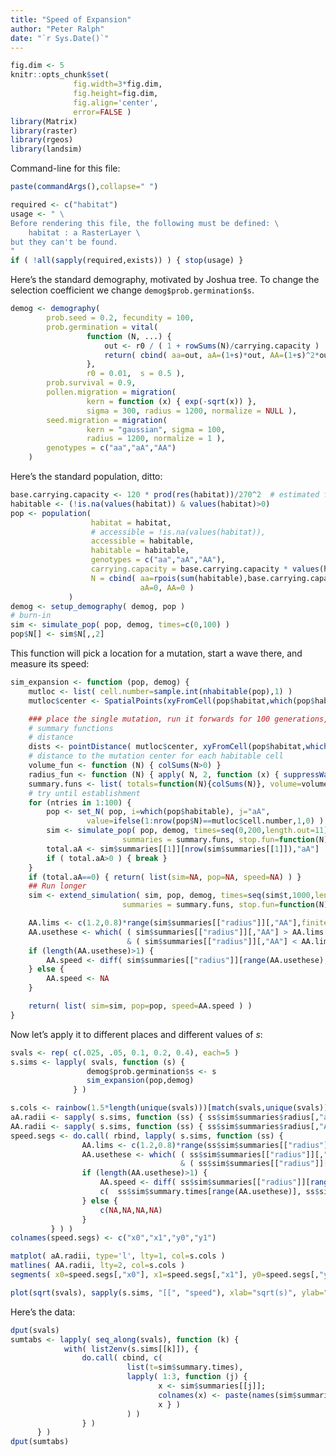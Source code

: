 ```yaml
---
title: "Speed of Expansion"
author: "Peter Ralph"
date: "`r Sys.Date()`"
---
```


```r
fig.dim <- 5
knitr::opts_chunk$set(
              fig.width=3*fig.dim,
              fig.height=fig.dim,
              fig.align='center',
              error=FALSE )
library(Matrix)
library(raster)
library(rgeos)
library(landsim)
```

Command-line for this file:
```r
paste(commandArgs(),collapse=" ")
```

```r
required <- c("habitat")
usage <- " \
Before rendering this file, the following must be defined: \
    habitat : a RasterLayer \
but they can't be found.
"
if ( !all(sapply(required,exists)) ) { stop(usage) }
```

Here's the standard demography,
motivated by Joshua tree.
To change the selection coefficient we change `demog$prob.germination$s`.
```r
demog <- demography(
        prob.seed = 0.2, fecundity = 100,
        prob.germination = vital( 
                 function (N, ...) {
                     out <- r0 / ( 1 + rowSums(N)/carrying.capacity )
                     return( cbind( aa=out, aA=(1+s)*out, AA=(1+s)^2*out ) )
                 },
                 r0 = 0.01,  s = 0.5 ),
        prob.survival = 0.9,
        pollen.migration = migration(
                 kern = function (x) { exp(-sqrt(x)) },
                 sigma = 300, radius = 1200, normalize = NULL ),
        seed.migration = migration(
                 kern = "gaussian", sigma = 100,
                 radius = 1200, normalize = 1 ),
        genotypes = c("aa","aA","AA")
    )
```

Here's the standard population, ditto:
```r
base.carrying.capacity <- 120 * prod(res(habitat))/270^2  # estimated from google maps near desert queen mine
habitable <- (!is.na(values(habitat)) & values(habitat)>0)
pop <- population( 
                  habitat = habitat,
                  # accessible = !is.na(values(habitat)),
                  accessible = habitable,
                  habitable = habitable,
                  genotypes = c("aa","aA","AA"),
                  carrying.capacity = base.carrying.capacity * values(habitat)[habitable],
                  N = cbind( aa=rpois(sum(habitable),base.carrying.capacity),
                             aA=0, AA=0 )
             )
demog <- setup_demography( demog, pop )
# burn-in
sim <- simulate_pop( pop, demog, times=c(0,100) )
pop$N[] <- sim$N[,,2]
```

This function will pick a location for a mutation, start a wave there, and measure its speed:
```r
sim_expansion <- function (pop, demog) {
    mutloc <- list( cell.number=sample.int(nhabitable(pop),1) )
    mutloc$center <- SpatialPoints(xyFromCell(pop$habitat,which(pop$habitable)[mutloc$cell.number]))

    ### place the single mutation, run it forwards for 100 generations, and if it hasn't established, try again.
    # summary functions
    # distance
    dists <- pointDistance( mutloc$center, xyFromCell(pop$habitat,which(pop$habitable)), lonlat=FALSE )
    # distance to the mutation center for each habitable cell
    volume_fun <- function (N) { colSums(N>0) }
    radius_fun <- function (N) { apply( N, 2, function (x) { suppressWarnings( max( dists[ x>0 ] ) ) } ) }
    summary.funs <- list( totals=function(N){colSums(N)}, volume=volume_fun, radius=radius_fun)
    # try until establishment
    for (ntries in 1:100) {
        pop <- set_N( pop, i=which(pop$habitable), j="aA", 
                 value=ifelse(1:nrow(pop$N)==mutloc$cell.number,1,0) )
        sim <- simulate_pop( pop, demog, times=seq(0,200,length.out=11),
                         summaries = summary.funs, stop.fun=function(N){ sum(N)==0 } )
        total.aA <- sim$summaries[[1]][nrow(sim$summaries[[1]]),"aA"]
        if ( total.aA>0 ) { break }
    }
    if (total.aA==0) { return( list(sim=NA, pop=NA, speed=NA) ) }
    ## Run longer 
    sim <- extend_simulation( sim, pop, demog, times=seq(sim$t,1000,length.out=41),
                         summaries = summary.funs, stop.fun=function(N){ sum(N)==0 } )

    AA.lims <- c(1.2,0.8)*range(sim$summaries[["radius"]][,"AA"],finite=TRUE)
    AA.usethese <- which( ( sim$summaries[["radius"]][,"AA"] > AA.lims[1] ) 
                          & ( sim$summaries[["radius"]][,"AA"] < AA.lims[2] ) )
    if (length(AA.usethese)>1) {
        AA.speed <- diff( sim$summaries[["radius"]][range(AA.usethese),"AA"] ) / diff( sim$summary.times[range(AA.usethese)] )
    } else {
        AA.speed <- NA
    }

    return( list( sim=sim, pop=pop, speed=AA.speed ) )
}
```

Now let's apply it to different places and different values of $s$:
```r
svals <- rep( c(.025, .05, 0.1, 0.2, 0.4), each=5 )
s.sims <- lapply( svals, function (s) {
                 demog$prob.germination$s <- s
                 sim_expansion(pop,demog)
              } )
```

```r
s.cols <- rainbow(1.5*length(unique(svals)))[match(svals,unique(svals))]
aA.radii <- sapply( s.sims, function (ss) { ss$sim$summaries$radius[,"aA"] } )
AA.radii <- sapply( s.sims, function (ss) { ss$sim$summaries$radius[,"AA"] } )
speed.segs <- do.call( rbind, lapply( s.sims, function (ss) {
                AA.lims <- c(1.2,0.8)*range(ss$sim$summaries[["radius"]][,"AA"],finite=TRUE)
                AA.usethese <- which( ( ss$sim$summaries[["radius"]][,"AA"] > AA.lims[1] ) 
                                      & ( ss$sim$summaries[["radius"]][,"AA"] < AA.lims[2] ) )
                if (length(AA.usethese)>1) {
                    AA.speed <- diff( ss$sim$summaries[["radius"]][range(AA.usethese),"AA"] ) / diff( ss$sim$summary.times[range(AA.usethese)] )
                    c(  ss$sim$summary.times[range(AA.usethese)], ss$sim$summaries[["radius"]][range(AA.usethese),"AA"] )
                } else {
                    c(NA,NA,NA,NA)
                }
         } ) )
colnames(speed.segs) <- c("x0","x1","y0","y1")

matplot( aA.radii, type='l', lty=1, col=s.cols )
matlines( AA.radii, lty=2, col=s.cols )
segments( x0=speed.segs[,"x0"], x1=speed.segs[,"x1"], y0=speed.segs[,"y0"], y1=speed.segs[,"y1"], lty=3, col=s.cols )

plot(sqrt(svals), sapply(s.sims, "[[", "speed"), xlab="sqrt(s)", ylab="speed", col=s.cols)
```

Here's the data:
```r
dput(svals)
sumtabs <- lapply( seq_along(svals), function (k) {
            with( list2env(s.sims[[k]]), {
                do.call( cbind, c( 
                          list(t=sim$summary.times), 
                          lapply( 1:3, function (j) { 
                                 x <- sim$summaries[[j]]; 
                                 colnames(x) <- paste(names(sim$summaries)[j],colnames(x),sep="_"); 
                                 x } ) 
                          ) )
                } )
      } )
dput(sumtabs)
```
